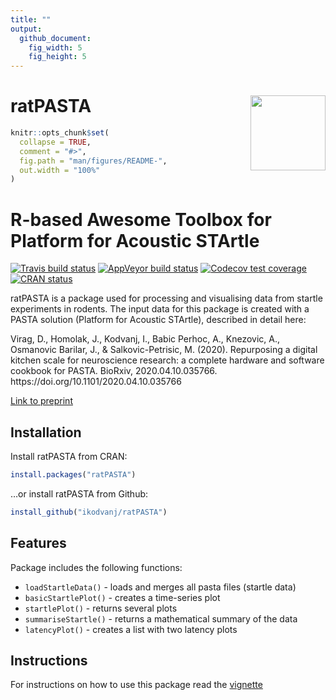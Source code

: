 ```yaml
---
title: ""
output:
  github_document:
    fig_width: 5
    fig_height: 5
---
```

# ratPASTA <img src='man/figures/logo.png' align="right" height="120" />
<!-- README.md is generated from README.Rmd. Please edit that file -->

```r
knitr::opts_chunk$set(
  collapse = TRUE,
  comment = "#>",
  fig.path = "man/figures/README-",
  out.width = "100%"
)
```

# R-based Awesome Toolbox for Platform for Acoustic STArtle

<!-- badges: start -->
[![Travis build status](https://travis-ci.com/ikodvanj/ratPASTA.svg?branch=master)](https://travis-ci.com/ikodvanj/ratPASTA)
[![AppVeyor build status](https://ci.appveyor.com/api/projects/status/github/ikodvanj/ratPASTA?branch=master&svg=true)](https://ci.appveyor.com/project/ikodvanj/ratPASTA)
[![Codecov test coverage](https://codecov.io/gh/ikodvanj/ratPASTA/branch/master/graph/badge.svg)](https://codecov.io/gh/ikodvanj/ratPASTA?branch=master)
[![CRAN status](https://www.r-pkg.org/badges/version/ratPASTA)](https://CRAN.R-project.org/package=ratPASTA)
<!-- badges: end -->

ratPASTA is a package used for processing and visualising data from startle experiments in rodents. The input data for this package is created with a PASTA solution (Platform for Acoustic STArtle), described in detail here:

Virag, D., Homolak, J., Kodvanj, I., Babic Perhoc, A., Knezovic, A., Osmanovic Barilar, J., & Salkovic-Petrisic, M. (2020). Repurposing a digital kitchen scale for neuroscience research: a complete hardware and software cookbook for PASTA. BioRxiv, 2020.04.10.035766. https://doi.org/10.1101/2020.04.10.035766

[Link to preprint](https://www.biorxiv.org/content/10.1101/2020.04.10.035766v1)


## Installation

Install ratPASTA from CRAN:

``` r
install.packages("ratPASTA")

```

...or install ratPASTA from Github:

``` r
install_github("ikodvanj/ratPASTA")

```
## Features

Package includes the following functions:

 * `loadStartleData()` - loads and merges all pasta files (startle data)
 * `basicStartlePlot()` - creates a time-series plot
 * `startlePlot()` - returns several plots
 * `summariseStartle()` - returns a mathematical summary of the data
 * `latencyPlot()` - creates a list with two latency plots
 

## Instructions

For instructions on how to use this package read the [vignette](https://ikodvanj.github.io/ratPASTAsite/articles/ratPASTA.html)







